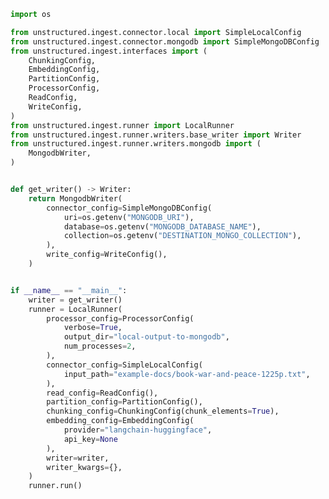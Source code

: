 ```python Python
import os

from unstructured.ingest.connector.local import SimpleLocalConfig
from unstructured.ingest.connector.mongodb import SimpleMongoDBConfig
from unstructured.ingest.interfaces import (
    ChunkingConfig,
    EmbeddingConfig,
    PartitionConfig,
    ProcessorConfig,
    ReadConfig,
    WriteConfig,
)
from unstructured.ingest.runner import LocalRunner
from unstructured.ingest.runner.writers.base_writer import Writer
from unstructured.ingest.runner.writers.mongodb import (
    MongodbWriter,
)


def get_writer() -> Writer:
    return MongodbWriter(
        connector_config=SimpleMongoDBConfig(
            uri=os.getenv("MONGODB_URI"),
            database=os.getenv("MONGODB_DATABASE_NAME"),
            collection=os.getenv("DESTINATION_MONGO_COLLECTION"),
        ),
        write_config=WriteConfig(),
    )


if __name__ == "__main__":
    writer = get_writer()
    runner = LocalRunner(
        processor_config=ProcessorConfig(
            verbose=True,
            output_dir="local-output-to-mongodb",
            num_processes=2,
        ),
        connector_config=SimpleLocalConfig(
            input_path="example-docs/book-war-and-peace-1225p.txt",
        ),
        read_config=ReadConfig(),
        partition_config=PartitionConfig(),
        chunking_config=ChunkingConfig(chunk_elements=True),
        embedding_config=EmbeddingConfig(
            provider="langchain-huggingface",
            api_key=None
        ),
        writer=writer,
        writer_kwargs={},
    )
    runner.run()
```
